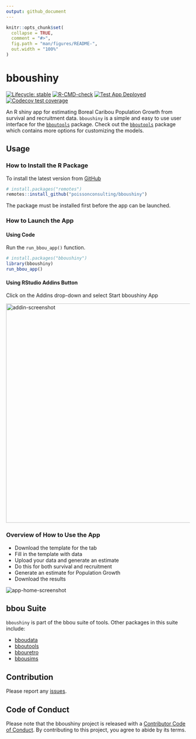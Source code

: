 ```yaml
---
output: github_document
---
```


<!-- README.md is generated from README.Rmd. Please edit that file -->

```r
knitr::opts_chunk$set(
  collapse = TRUE,
  comment = "#>",
  fig.path = "man/figures/README-",
  out.width = "100%"
)
```

# bboushiny

<!-- badges: start -->
[![Lifecycle: stable](https://img.shields.io/badge/lifecycle-stable-brightgreen.svg)](https://lifecycle.r-lib.org/articles/stages.html#stable)
[![R-CMD-check](https://github.com/poissonconsulting/bboushiny/actions/workflows/R-CMD-check.yaml/badge.svg)](https://github.com/poissonconsulting/bboushiny/actions/workflows/R-CMD-check.yaml)
[![Test App Deployed](https://github.com/poissonconsulting/bboushiny/workflows/deploy-app/badge.svg)](https://github.com/poissonconsulting/bboushiny/actions)
[![Codecov test coverage](https://codecov.io/gh/poissonconsulting/bboushiny/branch/main/graph/badge.svg)](https://app.codecov.io/gh/poissonconsulting/bboushiny?branch=main)
<!-- badges: end -->

An R shiny app for estimating Boreal Caribou Population Growth from survival and recruitment data.
`bboushiny` is a simple and easy to use user interface for the [`bboutools`](https://github.com/poissonconsulting/bboutools) package.
Check out the [`bboutools`](https://github.com/poissonconsulting/bboutools) package which contains more options for customizing the models. 

## Usage

### How to Install the R Package

To install the latest version from [GitHub](https://github.com/poissonconsulting/bboushiny)

```r
# install.packages("remotes")
remotes::install_github("poissonconsulting/bboushiny")
```

The package must be installed first before the app can be launched.

### How to Launch the App

#### Using Code

Run the `run_bbou_app()` function.

```r
# install.packages("bboushiny")
library(bboushiny)
run_bbou_app()
```

#### Using RStudio Addins Button

Click on the Addins drop-down and select Start bboushiny App 

<img src="man/figures/addins.png" alt="addin-screenshot" width="600"/>

### Overview of How to Use the App

- Download the template for the tab
- Fill in the template with data
- Upload your data and generate an estimate
- Do this for both survival and recruitment
- Generate an estimate for Population Growth
- Download the results 

<img src="man/figures/app-home-page.png" alt="app-home-screenshot"/>

## bbou Suite

`bboushiny` is part of the bbou suite of tools. 
Other packages in this suite include:

- [bboudata](https://github.com/poissonconsulting/bboudata)
- [bboutools](https://github.com/poissonconsulting/bboutools)
- [bbouretro](https://github.com/poissonconsulting/bbouretro)
- [bbousims](https://github.com/poissonconsulting/bbousims)

## Contribution

Please report any [issues](https://github.com/poissonconsulting/bboushiny/issues).


## Code of Conduct

Please note that the bboushiny project is released with a [Contributor Code of Conduct](https://contributor-covenant.org/version/2/0/CODE_OF_CONDUCT.html). By contributing to this project, you agree to abide by its terms.
